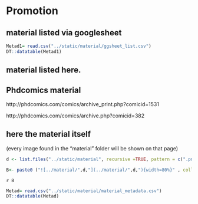 # Promotion

## material listed via googlesheet

```r
Metad1= read.csv("../static/material/ggsheet_list.csv")
DT::datatable(Metad1)
```


## material listed here. 


## Phdcomics material

http://phdcomics.com/comics/archive_print.php?comicid=1531

http://phdcomics.com/comics/archive.php?comicid=382

## here the material itself

(every image found in the "material" folder will be shown on that page)

```r

d <- list.files("../static/material", recursive =TRUE, pattern = c(".png", ".jpg"))

B<- paste0 ("![../material/",d,"](../material/",d,"){width=80%}" , collapse = "\n")

```



`r B` 

```r
Metad= read.csv("../static/material/material_metadata.csv")
DT::datatable(Metad)
```

